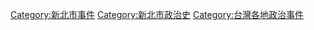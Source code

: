 [[Category:新北市事件|Category:新北市事件]]
[[Category:新北市政治史|Category:新北市政治史]]
[[Category:台灣各地政治事件|Category:台灣各地政治事件]]